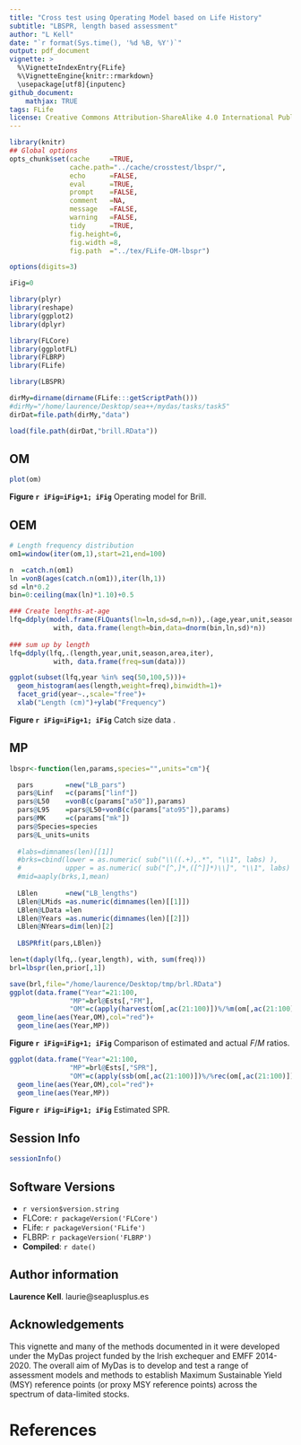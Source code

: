 ```yaml
---
title: "Cross test using Operating Model based on Life History"
subtitle: "LBSPR, length based assessment"
author: "L Kell"
date: "`r format(Sys.time(), '%d %B, %Y')`"
output: pdf_document
vignette: >
  %\VignetteIndexEntry{FLife}
  %\VignetteEngine{knitr::rmarkdown}
  \usepackage[utf8]{inputenc}
github_document:
    mathjax: TRUE
tags: FLife
license: Creative Commons Attribution-ShareAlike 4.0 International Public License
---
```


```r
library(knitr)
## Global options
opts_chunk$set(cache     =TRUE,
               cache.path="../cache/crosstest/lbspr/",
               echo      =FALSE,
               eval      =TRUE,
               prompt    =FALSE,
               comment   =NA,
               message   =FALSE,
               warning   =FALSE,
               tidy      =TRUE,
               fig.height=6,
               fig.width =8,
               fig.path  ="../tex/FLife-OM-lbspr")

options(digits=3)

iFig=0
```
```r
library(plyr)
library(reshape)
library(ggplot2)
library(dplyr)

library(FLCore)
library(ggplotFL)
library(FLBRP)
library(FLife)

library(LBSPR)
```
```r
dirMy=dirname(dirname(FLife:::getScriptPath()))
#dirMy="/home/laurence/Desktop/sea++/mydas/tasks/task5"
dirDat=file.path(dirMy,"data")
```
```r
load(file.path(dirDat,"brill.RData"))
```

## OM
```r
plot(om)
```
**Figure `r iFig=iFig+1; iFig`** Operating model for Brill. 


## OEM
```r
# Length frequency distribution
om1=window(iter(om,1),start=21,end=100)

n  =catch.n(om1)
ln =vonB(ages(catch.n(om1)),iter(lh,1))
sd =ln*0.2
bin=0:ceiling(max(ln)*1.10)+0.5

### Create lengths-at-age 
lfq=ddply(model.frame(FLQuants(ln=ln,sd=sd,n=n)),.(age,year,unit,season,area,iter), 
           with, data.frame(length=bin,data=dnorm(bin,ln,sd)*n))
  
### sum up by length 
lfq=ddply(lfq,.(length,year,unit,season,area,iter), 
           with, data.frame(freq=sum(data)))
```


```r
ggplot(subset(lfq,year %in% seq(50,100,5)))+
  geom_histogram(aes(length,weight=freq),binwidth=1)+
  facet_grid(year~.,scale="free")+
  xlab("Length (cm)")+ylab("Frequency")
```

**Figure `r iFig=iFig+1; iFig`** Catch size data . 


## MP

```r
lbspr<-function(len,params,species="",units="cm"){

  pars        =new("LB_pars")
  pars@Linf   =c(params["linf"]) 
  pars@L50    =vonB(c(params["a50"]),params) 
  pars@L95    =pars@L50+vonB(c(params["ato95"]),params)
  pars@MK     =c(params["mk"])
  pars@Species=species
  pars@L_units=units
  
  #labs=dimnames(len)[[1]]
  #brks=cbind(lower = as.numeric( sub("\\((.+),.*", "\\1", labs) ),
  #           upper = as.numeric( sub("[^,]*,([^]]*)\\]", "\\1", labs) ))
  #mid=aaply(brks,1,mean)
  
  LBlen       =new("LB_lengths")
  LBlen@LMids =as.numeric(dimnames(len)[[1]])
  LBlen@LData =len
  LBlen@Years =as.numeric(dimnames(len)[[2]])
  LBlen@NYears=dim(len)[2] 
  
  LBSPRfit(pars,LBlen)}
```

```r
len=t(daply(lfq,.(year,length), with, sum(freq)))
brl=lbspr(len,prior[,1])

save(brl,file="/home/laurence/Desktop/tmp/brl.RData")
ggplot(data.frame("Year"=21:100,
               "MP"=brl@Ests[,"FM"],
               "OM"=c(apply(harvest(om[,ac(21:100)])%/%m(om[,ac(21:100)]),c(2),mean))))+
  geom_line(aes(Year,OM),col="red")+
  geom_line(aes(Year,MP))
```
**Figure `r iFig=iFig+1; iFig`** Comparison of estimated and actual $F/M$ ratios.

```r
ggplot(data.frame("Year"=21:100,
               "MP"=brl@Ests[,"SPR"],
               "OM"=c(apply(ssb(om[,ac(21:100)])%/%rec(om[,ac(21:100)]),c(2),mean))/1000))+
  geom_line(aes(Year,OM),col="red")+
  geom_line(aes(Year,MP))
```
**Figure `r iFig=iFig+1; iFig`** Estimated SPR.

\newpage
## Session Info

```r
sessionInfo()
```

## Software Versions

* `r version$version.string`
* FLCore: `r packageVersion('FLCore')`
* FLife:  `r packageVersion('FLife')`
* FLBRP:  `r packageVersion('FLBRP')`
* **Compiled**: `r date()`

## Author information

**Laurence Kell**. laurie@seaplusplus.es

## Acknowledgements

This vignette and many of the methods documented in it were developed under the MyDas project funded by the Irish exchequer and EMFF 2014-2020. The overall aim of MyDas is to develop and test a range of assessment models and methods to establish Maximum Sustainable Yield (MSY) reference points (or proxy MSY reference points) across the spectrum of data-limited stocks.

# References {#References}

